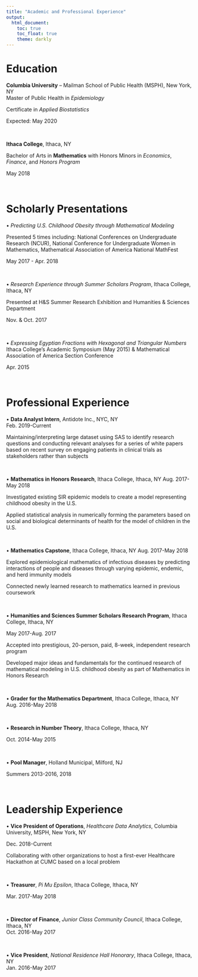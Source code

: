 ```yaml
---
title: "Academic and Professional Experience"
output: 
  html_document:
    toc: true
    toc_float: true
    theme: darkly
---
```


# Education
**Columbia University** – Mailman School of Public Health (MSPH), New York, NY                                                    
Master of Public Health in _Epidemiology_

Certificate in _Applied Biostatistics_

Expected: May 2020

 $~$
 
**Ithaca College**, Ithaca, NY			           	

Bachelor of Arts in **Mathematics** with Honors	Minors in _Economics_, _Finance_, and _Honors Program_

May 2018

$~$

# Scholarly Presentations
•	_Predicting U.S. Childhood Obesity through Mathematical Modeling_                        

Presented 5 times including: National Conferences on Undergraduate Research (NCUR), National Conference for Undergraduate Women in Mathematics, Mathematical Association of America National MathFest     

May 2017 - Apr. 2018

 $~$
 
•	_Research Experience through Summer Scholars Program_, Ithaca College, Ithaca, NY

Presented at H&S Summer Research Exhibition and Humanities & Sciences Department      

Nov. & Oct. 2017

 $~$
 
•	_Expressing Egyptian Fractions with Hexagonal and Triangular Numbers_
Ithaca College’s Academic Symposium (May 2015)  &  Mathematical Association of America Section Conference                   

Apr. 2015

 $~$
 
# Professional Experience

•	**Data Analyst Intern**, Antidote Inc., NYC, NY 								         
Feb. 2019-Current

Maintaining/interpreting large dataset using SAS to identify research questions and conducting relevant analyses for a series of white papers based on recent survey on engaging patients in clinical trials as stakeholders rather than subjects

 $~$
 
•	**Mathematics in Honors Research**, Ithaca College, Ithaca, NY			                                                           		               Aug. 2017-May 2018 

Investigated existing SIR epidemic models to create a model representing childhood obesity in the U.S. 

Applied statistical analysis in numerically forming the parameters based on social and biological                  determinants of health for the model of children in the U.S. 

 $~$
 
•	**Mathematics Capstone**, Ithaca College, Ithaca, NY		                         	                                                                Aug. 2017-May 2018 

Explored epidemiological mathematics of infectious diseases by predicting interactions of people                                and diseases through varying epidemic, endemic, and herd immunity models 

Connected newly learned research to mathematics learned in previous coursework

 $~$
 
•	**Humanities and Sciences Summer Scholars Research Program**, Ithaca College, Ithaca, NY                                       		     

May 2017-Aug. 2017

Accepted into prestigious, 20-person, paid, 8-week, independent research program

Developed major ideas and fundamentals for the continued research of mathematical modeling in                                 U.S. childhood obesity as part of Mathematics in Honors Research

 $~$
 
•	**Grader for the Mathematics Department**, Ithaca College, Ithaca, NY                	                                    		               
Aug. 2016-May 2018

 $~$
 
•	**Research in Number Theory**, Ithaca College, Ithaca, NY			        

Oct. 2014-May 2015 

 $~$
 
•	**Pool Manager**, Holland Municipal, Milford, NJ

Summers 2013-2016, 2018

$~$

# Leadership Experience
•	**Vice President of Operations**, _Healthcare Data Analytics_, Columbia University, MSPH, New York, NY	                                

Dec. 2018-Current

Collaborating with other organizations to host a first-ever Healthcare Hackathon at CUMC based on a local problem

$~$

•	**Treasurer**, _Pi Mu Epsilon_, Ithaca College, Ithaca, NY	  

Mar. 2017-May 2018

$~$

•	**Director of Finance**, _Junior Class Community Council_, Ithaca College, Ithaca, NY                  
Oct. 2016-May 2017

$~$

•	**Vice President**, _National Residence Hall Honorary_, Ithaca College, Ithaca, NY                                           
Jan. 2016-May 2017

